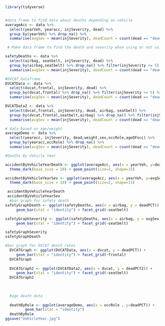
```r
library(tidyverse)


#data frame to find data about deaths depending on vehicle 
averageAcc <- data %>% 
  select(yearVeh, yearacc, injSeverity, dead) %>% 
  group_by(yearVeh) %>% drop_na() %>%
  summarise(avgSev = mean(injSeverity), deadCount = count(dead == "dead"),aliveCount = count(dead == "alive"), deadPCT = deadCount /(deadCount + aliveCount) *100) %>% filter(aliveCount + deadCount > 50)

 # Make data frame to find the death and severity when using or not using safety devices  

safetyDeaths <- data %>% 
  select(airbag, seatbelt, injSeverity, dead) %>% 
  group_by(airbag,seatbelt) %>% drop_na() %>% filter(injSeverity <= 5) %>%
  summarise(avgSev = mean(injSeverity), deadCount = count(dead == "dead"),aliveCount = count(dead == "alive"), deadPCT = deadCount /(deadCount + aliveCount) *100) %>% filter(aliveCount + deadCount > 50)

#DVCAT dataframe 
DVCATData <- data %>% 
  select(dvcat,frontal, injSeverity, dead) %>% 
  group_by(dvcat,frontal) %>% drop_na() %>% filter(injSeverity <= 5) %>%
  summarise(avgSev = mean(injSeverity), deadCount = count(dead == "dead"),aliveCount = count(dead == "alive"), deadPCT = deadCount /(deadCount + aliveCount) *100) %>% filter(aliveCount + deadCount > 50)

DVCATData2 <- data %>% 
  select(dvcat,frontal, injSeverity, dead, airbag, seatbelt) %>% 
  group_by(dvcat,frontal,seatbelt,airbag) %>% drop_na() %>% filter(injSeverity <= 5) %>%
  summarise(avgSev = mean(injSeverity), deadCount = count(dead == "dead"),aliveCount = count(dead == "alive"), deadPCT2 = deadCount /(deadCount + aliveCount) *100) %>% filter(aliveCount + deadCount > 50)

# data based on age/weight
averageDemo <- data %>% 
  select(yearacc, injSeverity, dead,weight,sex,occRole,ageOFocc) %>% 
  group_by(yearacc,occRole) %>% drop_na() %>%
  summarise(avgSev = mean(injSeverity), deadCount = count(dead == "dead"),aliveCount = count(dead == "alive"), deadPCT = deadCount /(deadCount + aliveCount) *100)

#Deaths By Vehicle Year

accidentByVehicleYearDeath <- ggplot(averageAcc, aes(x = yearVeh, y=deadPCT)) +
  theme_dark(base_size = 10) + geom_point(size=2, shape=15) 

accidentByVehicleYearSev <- ggplot(averageAcc, aes(x = yearVeh, y=avgSev)) +
  theme_dark(base_size = 10) + geom_point(size=2, shape=15) 

 accidentByVehicleYearDeath
 accidentByVehicleYearSev
  #bar graph for safety death 
safetyGraphDeath <- ggplot(safetyDeaths, aes(x = airbag, y = deadPCT)) +
     geom_bar(stat = "identity") + facet_grid(~seatbelt)

safetyGraphSeverity <- ggplot(safetyDeaths, aes(x = airbag, y = avgSev)) +
     geom_bar(stat = "identity") + facet_grid(~seatbelt)

safetyGraphSeverity
safetyGraphDeath

#bar graph for DVCAT death rates
  DVCATGraph <- ggplot(DVCATData, aes(x = dvcat, y = deadPCT)) +
     geom_bar(stat = "identity") + facet_grid(~frontal)
  DVCATGraph
  
  DVCATGraph2 <- ggplot(DVCATData2, aes(x = dvcat, y = deadPCT2)) +
     geom_bar(stat = "identity") + facet_grid(~seatbelt)
  DVCATGraph2
  
  
  
  #age death data
  
  deathByRole <- ggplot(averageDemo, aes(x = occRole , y=deadPCT)) +
         geom_bar(stat = "identity")
  deathByRole
ggsave("VehicleYear.jpg")
  
  
  
  
```
  
```r

```
  
  

  